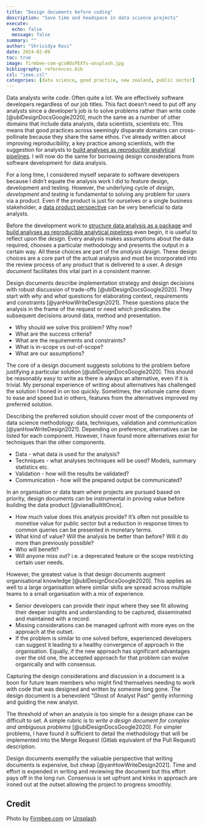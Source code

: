 ```yaml
---
title: "Design documents before coding"
description: "Save time and headspace in data science projects"
execute:
  echo: false
  message: false
summary: ""
author: "Shrividya Ravi"
date: 2024-02-09
toc: true
image: firmbee-com-gcsNOsPEXfs-unsplash.jpg
bibliography: references.bib
csl: "ieee.csl"
categories: [data science, good practice, new zealand, public sector]
---
```


Data analysts write code. Often quite a lot. We are effectively software developers regardless of our job titles. This fact doesn't need to put off any analysts since a developer's job is to solve problems rather than write code [@ublDesignDocsGoogle2020], much the same as a number of other domains that include data analysts, data scientists, scientists etc. This means that good practices across seemingly disparate domains can cross-pollinate because they share the same ethos. I've already written about improving reproducibility, a key practice among scientists, with the suggestion for analysts to [build analyses as reproducible analytical pipelines](../analysis-as-rap/index.qmd). I will now do the same for borrowing design considerations from software development for data analysis.  

For a long time, I considered myself separate to software developers because I didn't equate the analysis work I did to feature design, development and testing. However, the underlying cycle of *design*, *development* and *testing* is fundamental to solving any problem for users via a product. Even if the product is just for ourselves or a single business stakeholder, a [data product perspective](../data-product-perspective/index.qmd) can be very beneficial to data analysts.

Before the development work to [structure data analysis as a package](../analysis-as-package/index.qmd) and [build analyses as reproducible analytical pipelines](../analysis-as-rap/index.qmd) even begin, it is useful to reflect upon the *design*. Every analysis makes assumptions about the data required, chooses a particular methodology and presents the output in a certain way. All these choices are part of the *analysis design*. These design choices are a core part of the actual analysis and must be incorporated into the review process of any product that is delivered to a user. A *design document* facilitates this vital part in a consistent manner. 

Design documents describe implementation strategy and design decisions with robust discussion of trade-offs [@ublDesignDocsGoogle2020]. They start with _why_ and _what_ questions for elaborating context, requirements and constraints [@yanHowWriteDesign2021]. These questions place the analysis in the frame of the request or need which predicates the subsequent decisions around data, method and presentation. 

- Why should we solve this problem? Why now? 
- What are the success criteria? 
- What are the requirements and constraints? 
- What is in-scope vs out-of-scope? 
- What are our assumptions? 

The core of a design document suggests solutions to the problem before justifying a particular solution [@ublDesignDocsGoogle2020]. This should be reasonably easy to write as there is always an alternative, even if it is trivial. My personal experience of writing about alternatives has challenged the solution I honed in on too quickly. Sometimes, the rationale came down to ease and speed but in others, features from the alternatives improved my preferred solution. 

Describing the preferred solution should cover most of the components of data science methodology: data, techniques, validation and communication [@yanHowWriteDesign2021]. Depending on preference, alternatives can be listed for each component. However, I have found more alternatives exist for techniques than the other components. 

- Data - what data is used for the analysis? 
- Techniques - what analyses techniques will be used? Models, summary statistics etc.
- Validation - how will the results be validated?
- Communication - how will the prepared output be communicated?

In an organisation or data team where projects are pursued based on priority, design documents can be instrumental in proving value before building the data product [@vianaBuiltItOnce]. 

- How much value does this analysis provide? It's often not possible to monetise value for public sector but a reduction in response times to common queries can be presented in monetary terms. 
- What kind of value? Will the analysis be better than before? Will it do more than previously possible?
- Who will benefit?
- Will anyone miss out? i.e. a deprecated feature or the scope restricting certain user needs. 

However, the greatest value is that design documents augment organisational knowledge [@ublDesignDocsGoogle2020]. This applies as well to a large organisation where similar skills are spread across multiple teams to a small organisation with a mix of experience. 

- Senior developers can provide their input where they see fit allowing their deeper insights and understanding to be captured, disseminated and maintained with a record. 
- Missing considerations can be managed upfront with more eyes on the approach at the outset. 
- If the problem is similar to one solved before, experienced developers can suggest it leading to a healthy convergence of approach in the organisation. Equally, if the new approach has significant advantages over the old one, the accepted approach for that problem can evolve organically and with consensus.

Capturing the design considerations and discussion in a document is a boon for future team members who might find themselves needing to work with code that was designed and written by someone long gone. The design document is a benevolent "Ghost of Analyst Past" gently informing and guiding the new analyst. 

The threshold of when an analysis is too simple for a design phase can be difficult to set. A simple rubric is to _write a design document for complex and ambiguous problems_ [@ublDesignDocsGoogle2020]. For simpler problems, I have found it sufficient to detail the methodology that will be implemented into the Merge Request (Gitlab equivalent of the Pull Request) description. 

Design documents exemplify the valuable perspective that writing documents is expensive, but cheap [@yanHowWriteDesign2021]. Time and effort is expended in writing and reviewing the document but this effort pays off in the long run. Consensus is set upfront and kinks in approach are ironed out at the outset allowing the project to progress smoothly. 

## Credit
Photo by <a href="https://unsplash.com/@firmbee?utm_content=creditCopyText&utm_medium=referral&utm_source=unsplash">Firmbee.com</a> on <a href="https://unsplash.com/photos/person-writing-on-white-paper-gcsNOsPEXfs?utm_content=creditCopyText&utm_medium=referral&utm_source=unsplash">Unsplash</a>
  